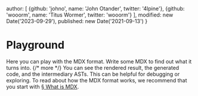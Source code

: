   author: [
    {github: 'johno', name: 'John Otander', twitter: '4lpine'},
    {github: 'wooorm', name: 'Titus Wormer', twitter: 'wooorm'}
  ],
  modified: new Date('2023-09-29'),
  published: new Date('2021-09-13')
}

# Playground

Here you can play with the MDX format.
Write some MDX to find out what it turns into. {/* more */}
You can see the rendered result, the generated code, and the intermediary
ASTs.
This can be helpful for debugging or exploring.
To read about how the MDX format works, we recommend that you start with
[§ What is MDX][what].

[what]: /docs/what-is-mdx/

